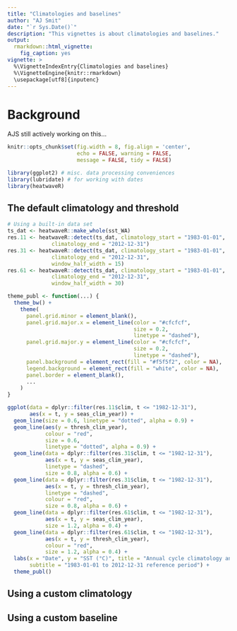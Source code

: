 ```yaml
---
title: "Climatologies and baselines"
author: "AJ Smit"
date: "`r Sys.Date()`"
description: "This vignettes is about climatologies and baselines."
output: 
  rmarkdown::html_vignette:
    fig_caption: yes
vignette: >
  %\VignetteIndexEntry{Climatologies and baselines}
  %\VignetteEngine{knitr::rmarkdown}
  \usepackage[utf8]{inputenc}
---
```


# Background

AJS still actively working on this...

```r
knitr::opts_chunk$set(fig.width = 8, fig.align = 'center',
                      echo = FALSE, warning = FALSE, 
                      message = FALSE, tidy = FALSE)
```

```r
library(ggplot2) # misc. data processing conveniences
library(lubridate) # for working with dates
library(heatwaveR)
```

## The default climatology and threshold

```r
# Using a built-in data set
ts_dat <- heatwaveR::make_whole(sst_WA)
res.11 <- heatwaveR::detect(ts_dat, climatology_start = "1983-01-01",
              climatology_end = "2012-12-31")
res.31 <- heatwaveR::detect(ts_dat, climatology_start = "1983-01-01",
              climatology_end = "2012-12-31",
              window_half_width = 15)
res.61 <- heatwaveR::detect(ts_dat, climatology_start = "1983-01-01",
              climatology_end = "2012-12-31",
              window_half_width = 30)
```

```r
theme_publ <- function(...) {
  theme_bw() +
    theme(
      panel.grid.minor = element_blank(),
      panel.grid.major.x = element_line(color = "#cfcfcf",
                                        size = 0.2,
                                        linetype = "dashed"),
      panel.grid.major.y = element_line(color = "#cfcfcf",
                                        size = 0.2,
                                        linetype = "dashed"),
      panel.background = element_rect(fill = "#f5f5f2", color = NA),
      legend.background = element_rect(fill = "white", color = NA),
      panel.border = element_blank(),
      ...
    )
}
```


```r
ggplot(data = dplyr::filter(res.11$clim, t <= "1982-12-31"),
       aes(x = t, y = seas_clim_year)) +
  geom_line(size = 0.6, linetype = "dotted", alpha = 0.9) +
  geom_line(aes(y = thresh_clim_year),
            colour = "red",
            size = 0.6,
            linetype = "dotted", alpha = 0.9) +
  geom_line(data = dplyr::filter(res.31$clim, t <= "1982-12-31"),
            aes(x = t, y = seas_clim_year),
            linetype = "dashed",
            size = 0.8, alpha = 0.6) +
  geom_line(data = dplyr::filter(res.31$clim, t <= "1982-12-31"),
            aes(x = t, y = thresh_clim_year),
            linetype = "dashed",
            colour = "red",
            size = 0.8, alpha = 0.6) +
  geom_line(data = dplyr::filter(res.61$clim, t <= "1982-12-31"),
            aes(x = t, y = seas_clim_year),
            size = 1.2, alpha = 0.4) +
  geom_line(data = dplyr::filter(res.61$clim, t <= "1982-12-31"),
            aes(x = t, y = thresh_clim_year),
            colour = "red",
            size = 1.2, alpha = 0.4) +
  labs(x = "Date", y = "SST (°C)", title = "Annual cycle climatology and threshold",
       subtitle = "1983-01-01 to 2012-12-31 reference period") +
  theme_publ()
```

## Using a custom climatology

## Using a custom baseline
